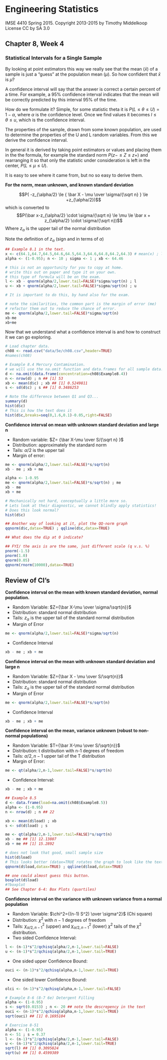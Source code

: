 # Engineering Statistics
IMSE 4410 Spring 2015. 
Copyright 2013-2015 by Timothy Middelkoop License CC by SA 3.0

## Chapter 8, Week 4

### Statistical Intervals for a Single Sample

By looking at point estimators this way we really see that the 
mean ($\bar x$) of a sample is just a "guess" at the population mean ($\mu$).
So how confident that $\bar x$ is $\mu$?

A confidence interval will say that the answer is correct a certain percent
of a time.  For example, a 95% confidence interval indicates that the mean 
will be correctly predicted by this interval 95% of the time.

How do we formulate it?  Simple, for some statistic theta it is 
$P(L \le \theta \le U) = 1 - \alpha$, where $\alpha$ is the confidence level.
Once we find values it becomes $l \le \theta \le u$, which is the confidence interval.

The properties of the sample, drawn from some known population, are used
to determine the properties of the U and L random variables.
From this we derive the confidence interval.

In general it is derived by taking point estimators or values and placing them
in the the formula, for example the standard norm $P(z- \le Z \le z+)$ and rearranging it so
that only the statistic under consideration is left in the center, $P(L \le \mu \le U)$.

It is easy to see where it came from, but no so easy to derive them.

**For the norm, mean unknown, and known standard deviation**

$$P( -z_{\alpha/2} \le { \bar X - \mu \over \sigma/{\sqrt n} } \le +z_{\alpha/2})$$
which is converted to
$$P(\bar x-z_{\alpha/2} \cdot \sigma/{\sqrt n} \le \mu \le \bar x + z_{\alpha/2} \cdot  \sigma/{\sqrt n})$$
Where $z_\alpha$ is the upper tail of the normal distribution

Note the definition of $z_\alpha$ (sign and in terms of $\alpha$)

```r
## Example 8.1 in the text.
x <- c(64.1,64.7,64.5,64.6,64.5,64.3,64.6,64.8,64.2,64.3) # mean(x) ; length(x)
alpha <- (1-0.95); n <- 10 ; sigma <- 1 ; xb <- 64.46

# this is not an opportunity for you to copy at home.
# write this out on paper and type it on your own.
# this type of formula will be on the exam.
l <- xb - qnorm(alpha/2,lower.tail=FALSE)*sigma/sqrt(n) ; l
u <- xb + qnorm(alpha/2,lower.tail=FALSE)*sigma/sqrt(n) ; u

# It is important to do this, by hand also for the exam.

# note the similarities, the common part is the margin of error (me)
# refactor them out to reduce the chance of error.
me <- qnorm(alpha/2,lower.tail=FALSE)*sigma/sqrt(n)
xb-me
xb+me
```

Now that we understand what a confidence interval is and how to construct it we can go exploring.

```r
# Load chapter data.
ch08 <- read.csv("data/5e/ch08.csv",header=TRUE)
#names(ch08)

# Example 8.4 Mercury Contamination.
# we will use the na.omit function and data.frames for all sample data.
d <- na.omit(data.frame(concentration=ch08$Example8.4))
n <- nrow(d) ; n ## [1] 53
xb <- mean(d$c) ; xb ## [1] 0.5249811
s <- sd(d$c) ; s ## [1] 0.3486253

# Note the difference between Q1 and Q3...
summary(d)
hist(d$c)
# This is how the text does it
hist(d$c,breaks=seq(0,1.6,0.1)-0.05,right=FALSE)

```

**Confidence interval on mean with unknown standard deviation and large n**

* Random variable: $Z= {\bar X-\mu \over S/{\sqrt n} }$
* Distribution: approximately the standard norm
* Tails: $\alpha/2$ is the upper tail
* Margin of  error:

```r
me <- qnorm(alpha/2,lower.tail=FALSE)*s/sqrt(n)
xb - me ; xb + me
```

```r
alpha <- 1-0.95
me <- qnorm(alpha/2,lower.tail=FALSE)*s/sqrt(n) ; me
xb - me 
xb + me

# Mechanically not hard, conceptually a little more so.
# Lets look at their diagnostic, we cannot blindly apply statistics!
# Does this look normal?
hist(d$c)

## Another way of looking at it, plot the QQ-norm graph
qqnorm(d$c,datax=TRUE) ; qqline(d$c,datax=TRUE)

## What does the dip at 0 indicate?

## FYI/ the axis is are the same, just different scale (q v.s. %)
pnorm(-1.5) 
pnorm(1.0) 
qnorm(0.05)
qqnorm(rnorm(10000),datax=TRUE)
```

## Review of CI's

**Confidence interval on the mean with known standard deviation, normal population.**

* Random Variable: $Z={\bar X-\mu \over \sigma/\sqrt{n}}$
* Distribution: standard normal distribution
* Tails: $z_\alpha$ is the upper tail of the standard normal distribution
* Margin of Error
```r
me <- qnorm(alpha/2,lower.tail=FALSE)*sigma/sqrt(n)
```
* Confidence Interval
```r
xb - me ; xb + me
```

**Confidence interval on the mean with unknown standard deviation and large n**

* Random Variable: $Z={\bar X - \mu \over S/\sqrt{n}}$
* Distribution: standard normal distribution
* Tails: $z_\alpha$ is the upper tail of the standard normal distribution
* Margin of Error
```r
me <- qnorm(alpha/2,lower.tail=FALSE)*s/sqrt(n)
```
* Confidence Interval
```r
xb - me ; xb + me
```

**Confidence interval on the mean, variance unknown (robust to non-normal populations)**

* Random Variable: $T={\bar X-\mu \over S/\sqrt{n}}$
* Distribution: t distribution with n-1 degrees of freedom
* Tails: $\alpha/2,n-1$ upper tail of the T distribution
* Margin of Error:
```r
me <- qt(alpha/2,n-1,lower.tail=FALSE)*s/sqrt(n)
```
* Confidence Interval:
```r
xb - me ; xb + me
```

```r
## Example 8.5
d <- data.frame(load=na.omit(ch08$Example8.5))
alpha <- (1-0.95)
n <- nrow(d) ; n ## 22

xb <- mean(d$load) ; xb
s <- sd(d$load) ; s

me <- qt(alpha/2,n-1,lower.tail=FALSE)*s/sqrt(n)
xb - me ## [1] 12.13807
xb + me ## [1] 15.2892

# does not look that good, small sample size
hist(d$load)
# This looks better (datax=TRUE rotates the graph to look like the text)
qqnorm(d$load,datax=TRUE) ; qqline(d$load,datax=TRUE)

## one could almost guess this button.
boxplot(d$load)
#?boxplot
## See Chapter 6-4: Box Plots (quartiles)
```

**Confidence interval on the variance with unknown variance from a normal population**

* Random Variable: $\chi^2={(n-1) S^2) \over \sigma^2}$ (Chi square)
* Distribution: $\chi^2$ with $n-1$ degrees of freedom
* Tails: $\chi^2_{\alpha/2,n-1}$ (upper) and $\chi^2_{\alpha/2,n-1}$ (lower) $\chi^2$ tails of the $\chi^2$ distribution.
* Two sided Confidence Interval:
```r
l <- (n-1)*s^2/qchisq(alpha/2,n-1,lower.tail=FALSE)
u <- (n-1)*s^2/qchisq(alpha/2,n-1,lower.tail=TRUE)
```
* One sided upper Confidence Bound:
```r
ouci <- (n-1)*s^2/qchisq(alpha,n-1,lower.tail=TRUE)
```
* One sided lower Confidence Bound:
```r
olci <- (n-1)*s^2/qchisq(alpha,n-1,lower.tail=FALSE)
```

```r
# Example 8-6 (8-7 6e) Detergent Filling
alpha <- (1-0.95)
s <- sqrt(0.0153) ; n <- 20 ## note the descrepency in the text
ouci <- (n-1)*s^2/qchisq(alpha,n-1,lower.tail=TRUE)
sqrt(ouci) ## [1] 0.1695104

# Exercise 8-51
alpha <- (1-0.95)
n <- 51 ; s = 0.37
l <- (n-1)*s^2/qchisq(alpha/2,n-1,lower.tail=FALSE)
u <- (n-1)*s^2/qchisq(alpha/2,n-1,lower.tail=TRUE)
sqrt(l) ## [1] 0.3095824
sqrt(u) ## [1] 0.4599389
```
